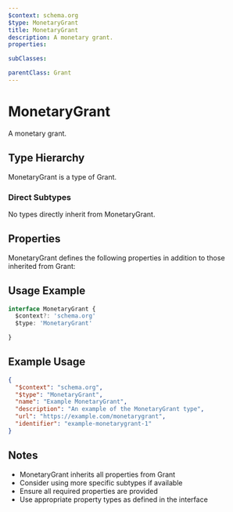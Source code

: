 ```yaml
---
$context: schema.org
$type: MonetaryGrant
title: MonetaryGrant
description: A monetary grant.
properties:

subClasses:

parentClass: Grant
---
```


# MonetaryGrant

A monetary grant.

## Type Hierarchy

MonetaryGrant is a type of Grant.

### Direct Subtypes

No types directly inherit from MonetaryGrant.

## Properties

MonetaryGrant defines the following properties in addition to those inherited from Grant:



## Usage Example

```typescript
interface MonetaryGrant {
  $context?: 'schema.org'
  $type: 'MonetaryGrant'

}
```

## Example Usage

```json
{
  "$context": "schema.org",
  "$type": "MonetaryGrant",
  "name": "Example MonetaryGrant",
  "description": "An example of the MonetaryGrant type",
  "url": "https://example.com/monetarygrant",
  "identifier": "example-monetarygrant-1"
}
```

## Notes

- MonetaryGrant inherits all properties from Grant
- Consider using more specific subtypes if available
- Ensure all required properties are provided
- Use appropriate property types as defined in the interface
